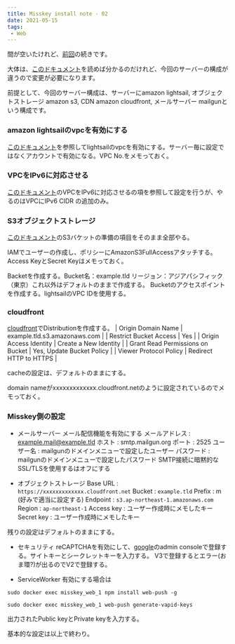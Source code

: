 ```yaml
---
title: Misskey install note - 02
date: 2021-05-15
tags:
 - Web
---
```

間が空いたけれど、[前回](https://lowmuzic.com/misskey-install-note-01-rev-1)の続きです。

大体は、[このドキュメント](https://misskey-site.com/posts/aws%e7%89%88misskey%e3%82%a4%e3%83%b3%e3%82%b9%e3%83%88%e3%83%bc%e3%83%ab%e6%96%b9%e6%b3%95%e8%a9%b3%e8%aa%ac)を読めば分かるのだけれど、今回のサーバーの構成が違うので変更が必要になります。

前提として、今回のサーバー構成は、サーバーにamazon lightsail, オブジェクトストレージ amazon s3, CDN amazon cloudfront, メールサーバー mailgunという構成です。

### amazon lightsailのvpcを有効にする
[このドキュメント](https://lightsail.aws.amazon.com/ls/docs/ja_jp/articles/lightsail-how-to-set-up-vpc-peering-with-aws-resources)を参照してlightsailのvpcを有効にする。サーバー毎に設定ではなくアカウントで有効になる。VPC No.をメモっておく。

### VPCをIPv6に対応させる
[このドキュメント](https://misskey-site.com/posts/aws%e7%89%88misskey%e3%82%a4%e3%83%b3%e3%82%b9%e3%83%88%e3%83%bc%e3%83%ab%e6%96%b9%e6%b3%95%e8%a9%b3%e8%aa%ac)のVPCをIPv6に対応させるの項を参照して設定を行うが、やるのはVPCにIPv6 CIDR の追加のみ。

### S3オブジェクトストレージ
[このドキュメント](https://misskey-site.com/posts/aws%e7%89%88misskey%e3%82%a4%e3%83%b3%e3%82%b9%e3%83%88%e3%83%bc%e3%83%ab%e6%96%b9%e6%b3%95%e8%a9%b3%e8%aa%ac)のS3バケットの準備の項目をそのまま全部やる。

IAMでユーザーの作成し、ポリシーにAmazonS3FullAccessアタッチする。
Access KeyとSecret Keyはメモっておく。

Backetを作成する。Bucket名：example.tld リージョン：アジアパシフィック（東京）これ以外はデフォルトのままで作成する。
Bucketのアクセスポイントを作成する。lightsailのVPC IDを使用する。

### cloudfront
[cloudfront](https://console.aws.amazon.com/cloudfront/home)でDistributionを作成する。
| Origin Domain Name | example.tld.s3.amazonaws.com |
| Restrict Bucket Access | Yes |
| Origin Access Identity | Create a New Identity |
| Grant Read Permissions on Bucket | Yes, Update Bucket Policy |
| Viewer Protocol Policy | Redirect HTTP to HTTPS |

cacheの設定は、デフォルトのままにする。

domain nameがxxxxxxxxxxxxx.cloudfront.netのように設定されているのでメモっておく。

### Misskey側の設定
* メールサーバー
メール配信機能を有効にする
メールアドレス : example.mail@example.tld
ホスト : smtp.mailgun.org
ポート : 2525
ユーザー名 : mailgunのドメインメニューで設定したユーザー
パスワード : mailgunのドメインメニューで設定したパスワード
SMTP接続に暗黙的なSSL/TLSを使用するはオフにする

* オブジェクトストレージ
Base URL : ` https://xxxxxxxxxxxxx.cloudfront.net `
Bucket : ` example.tld `
Prefix : m (好みで適当に設定する)
Endpoint : ` s3.ap-northeast-1.amazonaws.com `
Region : ` ap-northeast-1 `
Access key : ユーザー作成時にメモしたキー
Secret key : ユーザー作成時にメモしたキー

残りの設定はデフォルトのままにする。

* セキュリティ
reCAPTCHAを有効にして、[google](https://www.google.com/recaptcha/about/)のadmin consoleで登録する。サイトキーとシークレットキーを入力する。
V3で登録するとエラー(おま環?)が出るのでV2で登録する。

* ServiceWorker
有効にする場合は

` sudo docker exec misskey_web_1 npm install web-push -g `

` sudo docker exec misskey_web_1 web-push generate-vapid-keys `

出力されたPublic keyとPrivate keyを入力する。

基本的な設定は以上で終わり。

